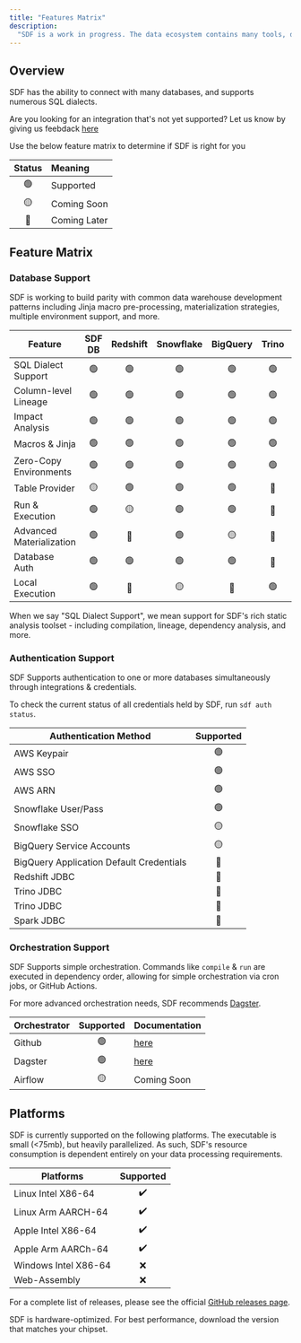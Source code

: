 ```yaml
---
title: "Features Matrix"
description:
  "SDF is a work in progress. The data ecosystem contains many tools, databases, and more to integrate with."
---
```


## Overview
SDF has the ability to connect with many databases, and supports numerous SQL dialects.

Are you looking for an integration that's not yet supported? Let us know by giving us feebdack [here](https://www.sdf.com/support)

Use the below feature matrix to determine if SDF is right for you

| Status | Meaning        | 
|:------:|:---------------|
| 🟢     | Supported      | 
| 🟡     | Coming Soon    | 
| 🔴     | Coming Later   | 


## Feature Matrix

### Database Support
SDF is working to build parity with common data warehouse development patterns including Jinja macro pre-processing, materialization strategies, multiple environment support, and more.

| Feature        | SDF DB | Redshift | Snowflake | BigQuery | Trino | Databricks |
|----------------|:------:|:--------:|:---------:|:--------:|:------:|:-----:|
| SQL Dialect Support | 🟢|   🟢      |   🟢      |   🟢     |   🟢    |   🟡  |
| Column-level Lineage |   🟢   |   🟢      |   🟢      |   🟢     |   🟢    |   🟢  |
| Impact Analysis |   🟢   |   🟢      |   🟢      |   🟢     |   🟢    |   🟡  |
| Macros & Jinja |   🟢   |   🟢      |   🟢      |   🟢     |   🟢    |   🟢  |
| Zero-Copy Environments |   🟢   |   🟢      |   🟢      |   🟢     |   🟢    |   🟡  |
| Table Provider |   🟡   |   🟢      |   🟢      |   🟢     |   🔴    |   🟡  |
| Run & Execution|   🟢   |   🟡      |   🟢      |   🟢     |   🔴    |   🟡  |
| Advanced Materialization|   🟢   |   🔴      |   🟢      |   🟡     |   🔴    |   🟡  |
| Database Auth  |   🟢   |   🟢      |   🟢      |   🟢     |   🔴    |   🟡  |
| Local Execution|   🟢   |   🔴      |   🟡      |   🔴     |   🟢    |   🔴  |

<Note>
  When we say "SQL Dialect Support", we mean support for SDF's rich static analysis toolset - including compilation, lineage, dependency analysis, and more.
</Note>

### Authentication Support
SDF Supports authentication to one or more databases simultaneously through integrations & credentials.

To check the current status of all credentials held by SDF, run `sdf auth status`.

| Authentication Method | Supported |
|-----------------------|:---------:|
| AWS Keypair           | 🟢        |
| AWS SSO               | 🟢        |
| AWS ARN               | 🟢        |
| Snowflake User/Pass   | 🟢        |
| Snowflake SSO         | 🟡        |
| BigQuery Service Accounts | 🟡        |
| BigQuery Application Default Credentials | 🔴     |
| Redshift JDBC         | 🔴        |
| Trino JDBC           | 🔴        |
| Trino JDBC            | 🔴        |
| Spark JDBC            | 🔴        |


### Orchestration Support
SDF Supports simple orchestration. Commands like `compile` & `run` are executed in dependency order, allowing for simple orchestration via cron jobs, or GitHub Actions.

For more advanced orchestration needs, SDF recommends [Dagster](https://dagster.com).

| Orchestrator | Supported | Documentation |
|--------------|:---------:|:--------------|
| Github       | 🟢        | [here](https://github.com/sdf-labs/sdf-action) |
| Dagster      | 🟢        | [here](/integrations/dagster/getting-started)  |
| Airflow      | 🟡        | Coming Soon  |

## Platforms

SDF is currently supported on the following platforms. The executable is small
(\<75mb), but heavily parallelized. As such, SDF's resource consumption is
dependent entirely on your data processing requirements.

| Platforms            | Supported |
| -------------------- | :-------: |
| Linux Intel X86-64   |    ✔️     |
| Linux Arm AARCH-64   |    ✔️     |
| Apple Intel X86-64   |    ✔️     |
| Apple Arm AARCh-64   |    ✔️     |
| Windows Intel X86-64 |    ❌     |
| Web-Assembly         |    ❌     |

For a complete list of releases, please see the official
[GitHub releases page](https://github.com/sdf-labs/sdf-cli/releases).

<Tip>
  SDF is hardware-optimized. For best performance, download the version that
  matches your chipset.
</Tip>
